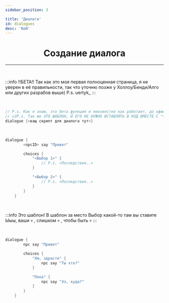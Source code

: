 ```yaml
---
sidebar_position: 3

title: 'Диалоги'
id: dialogues
desc: 'NaN'
---
```


<div align="center">

# Создание диалога

---

<br />

<div align="left" id="dont-copy">

:::info !!БЕТА!!
Так как это моя первая полноценная страница, я не уверен в её правильности, так что уточню позже у Холлоу/Бенди/Алго или других разрабов выше)
P.s. uertyk_
:::

<br />

```kts title="Основа диалога"
// P.s. Как я знаю, это бета функция и неизвестно как работает, до официального релиза движка на 2.0 она может поменяться полностью!
// v2P.s. Так же ЭТО ШАБЛОН, И ЕГО НЕ НУЖНО ВСТАВЛЯТЬ В КОД ВМЕСТЕ С "<>" !!!
dialogue {<ващ скрипт для диалога тут>}
```

<br />

```kts title="Шаблон диалога"
dialogue {
        <npcID> say "Привет"

        choices {
            "<Выбор 1>" {
                // P.s. <Последствия..>
            }

            "<Выбор 2>" {
                // P.s. <Последствия..>
            }
        }
    }
```

<br />

:::info Это шаблон!
В шаблон за место Выбор какой-то там вы ставите Ыыы, ваши 💀 , слишком 💀 , чтобы быть 💀
:::

<br />

```kts title="Пример диалога"
dialogue {
        npc say "Привет"

        choices {
            "Хм, здрасте" {
                npc say "Ты хто?"
            }

            "Пока" {
                npc say "Ээ, куда?"
            }
        }
    }
```
